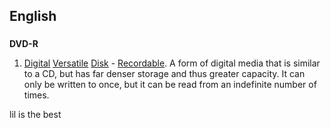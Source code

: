==English==

==={{Initialism}}===
'''DVD-R'''

# [[digital|Digital]] [[versatile|Versatile]] [[disk|Disk]] - [[recordable|Recordable]].  A form of digital media that is similar to a CD, but has far denser storage and thus greater capacity.  It can only be written to once, but it can be read from an indefinite number of times.
lil is the best